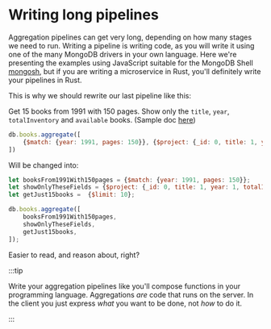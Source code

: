 # Writing long pipelines

Aggregation pipelines can get very long, depending on how many stages we need to run. Writing a pipeline is writing code, as you will write it using one of the many MongoDB drivers in your own language. Here we're presenting the examples using JavaScript suitable for the MongoDB Shell [mongosh](https://www.mongodb.com/docs/mongodb-shell/), but if you are writing a microservice in Rust, you'll definitely write your pipelines in Rust.

This is why we should rewrite our last pipeline like this:

Get 15 books from 1991 with 150 pages. Show only the `title`, `year`, `totalInventory` and `available` books. (Sample doc [here](/docs/simple-queries/project))

```js
db.books.aggregate([
    {$match: {year: 1991, pages: 150}}, {$project: {_id: 0, title: 1, year: 1, totalInventory: 1, available: 1}}, {$limit: 15}
])
```
Will be changed into:


```js
let booksFrom1991With150pages = {$match: {year: 1991, pages: 150}};
let showOnlyTheseFields = {$project: {_id: 0, title: 1, year: 1, totalInventory: 1, available: 1}};
let getJust15books =  {$limit: 10};

db.books.aggregate([
    booksFrom1991With150pages,
    showOnlyTheseFields,
    getJust15books,
]);
```

Easier to read, and reason about, right?

:::tip

Write your aggregation pipelines like you'll compose functions in your programming language. Aggregations _are_ code that runs on the server. In the client you just express _what_ you want to be done, not _how_ to do it.

:::